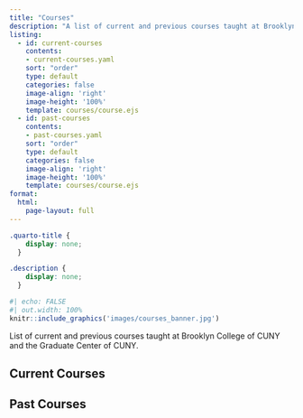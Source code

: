 ```yaml
---
title: "Courses"
description: "A list of current and previous courses taught at Brooklyn College of CUNY and the Graduate Center of CUNY. Many of them include freely shared course materials."
listing:
  - id: current-courses
    contents: 
    - current-courses.yaml
    sort: "order"
    type: default
    categories: false
    image-align: 'right'
    image-height: '100%'
    template: courses/course.ejs
  - id: past-courses
    contents: 
    - past-courses.yaml
    sort: "order"
    type: default
    categories: false
    image-align: 'right'
    image-height: '100%'
    template: courses/course.ejs
format:
  html:
    page-layout: full
---
```


```css
.quarto-title {
    display: none;
  }

.description {
    display: none;
  }
```

```r
#| echo: FALSE
#| out.width: 100%
knitr::include_graphics('images/courses_banner.jpg')
```

List of current and previous courses taught at Brooklyn College of CUNY and the Graduate Center of CUNY.

## Current Courses

::: {#current-courses}
:::

## Past Courses

::: {#past-courses}
:::
